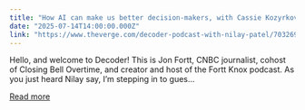 ```yaml
---
title: "How AI can make us better decision-makers, with Cassie Kozyrkov"
date: "2025-07-14T14:00:00.000Z"
link: "https://www.theverge.com/decoder-podcast-with-nilay-patel/703269/cassie-kozyrkov-interview-ai-google-decision-scientist"
---
```


Hello, and welcome to Decoder! This is Jon Fortt, CNBC journalist, cohost of Closing Bell Overtime, and creator and host of the Fortt Knox podcast. As you just heard Nilay say, I’m stepping in to gues...

[Read more](https://www.theverge.com/decoder-podcast-with-nilay-patel/703269/cassie-kozyrkov-interview-ai-google-decision-scientist)
